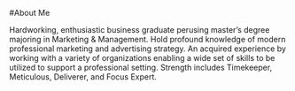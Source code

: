 #About Me

Hardworking, enthusiastic business graduate perusing master’s degree majoring in Marketing & Management. Hold profound knowledge of modern professional marketing and advertising strategy. An acquired experience by working with a variety of organizations enabling a wide set of skills to be utilized to support a professional setting. Strength includes Timekeeper, Meticulous, Deliverer, and Focus Expert.
